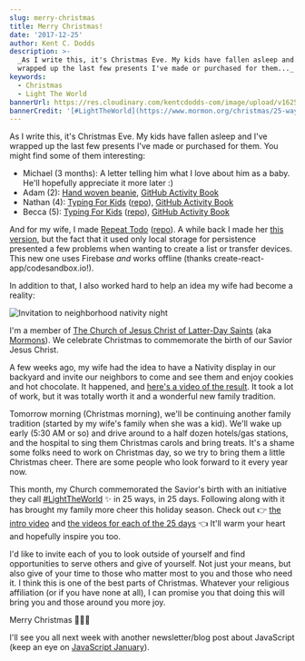 ```yaml
---
slug: merry-christmas
title: Merry Christmas!
date: '2017-12-25'
author: Kent C. Dodds
description: >-
  _As I write this, it's Christmas Eve. My kids have fallen asleep and I've
  wrapped up the last few presents I've made or purchased for them..._
keywords:
  - Christmas
  - Light The World
bannerUrl: https://res.cloudinary.com/kentcdodds-com/image/upload/v1625033148/kentcdodds.com/content/blog/merry-christmas/banner.jpg
bannerCredit: '[#LightTheWorld](https://www.mormon.org/christmas/25-ways-25-days)'
---
```


As I write this, it's Christmas Eve. My kids have fallen asleep and I've wrapped
up the last few presents I've made or purchased for them. You might find some of
them interesting:

- Michael (3 months): A letter telling him what I love about him as a baby.
  He'll hopefully appreciate it more later :)
- Adam (2):
  [Hand woven beanie](https://twitter.com/kentcdodds/status/944812510821023744),
  [GitHub Activity Book](https://github.myshopify.com/products/github-activity-book)
- Nathan (4): [Typing For Kids](https://typing-for-kids.netlify.com)
  ([repo](https://github.com/kentcdodds/typing-for-kids)),
  [GitHub Activity Book](https://github.myshopify.com/products/github-activity-book)
- Becca (5): [Typing For Kids](https://typing-for-kids.netlify.com)
  ([repo](https://github.com/kentcdodds/typing-for-kids)),
  [GitHub Activity Book](https://github.myshopify.com/products/github-activity-book)

And for my wife, I made [Repeat Todo](https://repeat-todo.com)
([repo](https://github.com/kentcdodds/repeat-todo-v2)). A while back I made her
[this version](https://stackedit.io/repeat-todo.surge.sh), but the fact that it
used only local storage for persistence presented a few problems when wanting to
create a list or transfer devices. This new one uses Firebase _and_ works
offline (thanks create-react-app/codesandbox.io!).

In addition to that, I also worked hard to help an idea my wife had become a
reality:

![Invitation to neighborhood nativity night](https://res.cloudinary.com/kentcdodds-com/image/upload/v1625033149/kentcdodds.com/content/blog/merry-christmas/0.png)

I'm a member of
[The Church of Jesus Christ of Latter-Day Saints](https://lds.org) (aka
[Mormons](https://mormon.org)). We celebrate Christmas to commemorate the birth
of our Savior Jesus Christ.

A few weeks ago, my wife had the idea to have a Nativity display in our backyard
and invite our neighbors to come and see them and enjoy cookies and hot
chocolate. It happened, and
[here's a video of the result](https://twitter.com/kentcdodds/status/943644317503156224).
It took a lot of work, but it was totally worth it and a wonderful new family
tradition.

Tomorrow morning (Christmas morning), we'll be continuing another family
tradition (started by my wife's family when she was a kid). We'll wake up early
(5:30 AM or so) and drive around to a half dozen hotels/gas stations, and the
hospital to sing them Christmas carols and bring treats. It's a shame some folks
need to work on Christmas day, so we try to bring them a little Christmas cheer.
There are some people who look forward to it every year now.

This month, my Church commemorated the Savior's birth with an initiative they
call [#LightTheWorld](https://www.mormon.org/christmas/25-ways-25-days) ✨ in 25
ways, in 25 days. Following along with it has brought my family more cheer this
holiday season. Check out 👉 [the intro video](https://youtu.be/P_VRN7hcL_8) and
[the videos for each of the 25 days](https://www.mormon.org/christmas/25-ways-25-days)
👈 It'll warm your heart and hopefully inspire you too.

I'd like to invite each of you to look outside of yourself and find
opportunities to serve others and give of yourself. Not just your means, but
also give of your time to those who matter most to you and those who need it. I
think this is one of the best parts of Christmas. Whatever your religious
affiliation (or if you have none at all), I can promise you that doing this will
bring you and those around you more joy.

Merry Christmas 🎅🎄🎁

I'll see you all next week with another newsletter/blog post about JavaScript
(keep an eye on [JavaScript January](https://www.javascriptjanuary.com)).
